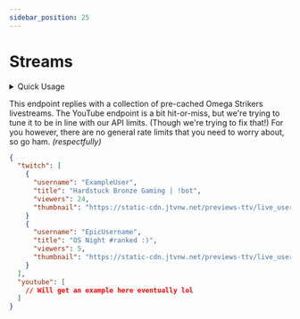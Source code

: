 ```yaml
---
sidebar_position: 25
---
```


# Streams


<details>
  <summary>Quick Usage</summary>
  
  <Tabs>
    <TabItem value="url" label="URL">
      <pre><code>
      {`GET ${constants.siteUrl}/v2/streams`}
      </code></pre>
    </TabItem>

    <TabItem value="params" label="Parameters">
      No parameters
    </TabItem>
  </Tabs>
  
</details>

This endpoint replies with a collection of pre-cached Omega Strikers livestreams.
The YouTube endpoint is a bit hit-or-miss, but we're trying to tune it to be in line with our API limits. (Though we're trying to fix that!)
For you however, there are no general rate limits that you need to worry about, so go ham. *(respectfully)*

```JSON
{
  "twitch": [
    {
      "username": "ExampleUser",
      "title": "Hardstuck Bronze Gaming | !bot",
      "viewers": 24,
      "thumbnail": "https://static-cdn.jtvnw.net/previews-ttv/live_user_exampleuser-1280x720.jpg"
    }
    {
      "username": "EpicUsername",
      "title": "OS Night #ranked :)",
      "viewers": 5,
      "thumbnail": "https://static-cdn.jtvnw.net/previews-ttv/live_user_epicusername-1280x720.jpg"
    }
  ],
  "youtube": [
    // Will get an example here eventually lol
  ]
}
```